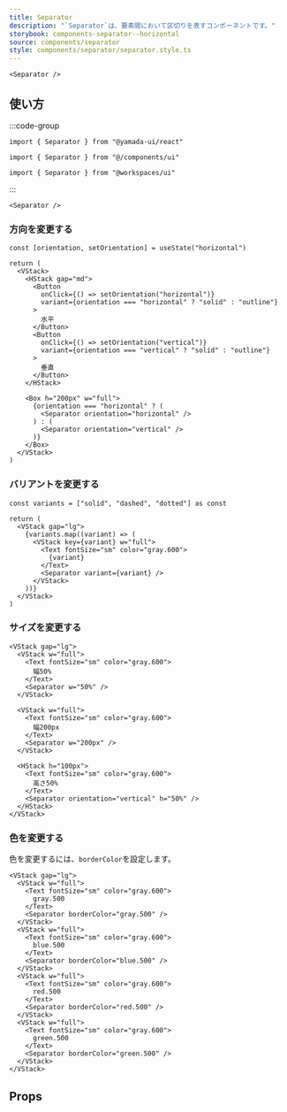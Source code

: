 ```yaml
---
title: Separator
description: "`Separator`は、要素間において区切りを表すコンポーネントです。"
storybook: components-separator--horizontal
source: components/separator
style: components/separator/separator.style.ts
---
```


```tsx preview
<Separator />
```

## 使い方

:::code-group

```tsx [package]
import { Separator } from "@yamada-ui/react"
```

```tsx [alias]
import { Separator } from "@/components/ui"
```

```tsx [monorepo]
import { Separator } from "@workspaces/ui"
```

:::

```tsx
<Separator />
```

### 方向を変更する

```tsx preview functional client
const [orientation, setOrientation] = useState("horizontal")

return (
  <VStack>
    <HStack gap="md">
      <Button
        onClick={() => setOrientation("horizontal")}
        variant={orientation === "horizontal" ? "solid" : "outline"}
      >
        水平
      </Button>
      <Button
        onClick={() => setOrientation("vertical")}
        variant={orientation === "vertical" ? "solid" : "outline"}
      >
        垂直
      </Button>
    </HStack>

    <Box h="200px" w="full">
      {orientation === "horizontal" ? (
        <Separator orientation="horizontal" />
      ) : (
        <Separator orientation="vertical" />
      )}
    </Box>
  </VStack>
)
```

### バリアントを変更する

```tsx preview functional client
const variants = ["solid", "dashed", "dotted"] as const

return (
  <VStack gap="lg">
    {variants.map((variant) => (
      <VStack key={variant} w="full">
        <Text fontSize="sm" color="gray.600">
          {variant}
        </Text>
        <Separator variant={variant} />
      </VStack>
    ))}
  </VStack>
)
```

### サイズを変更する

```tsx preview
<VStack gap="lg">
  <VStack w="full">
    <Text fontSize="sm" color="gray.600">
      幅50%
    </Text>
    <Separator w="50%" />
  </VStack>

  <VStack w="full">
    <Text fontSize="sm" color="gray.600">
      幅200px
    </Text>
    <Separator w="200px" />
  </VStack>

  <HStack h="100px">
    <Text fontSize="sm" color="gray.600">
      高さ50%
    </Text>
    <Separator orientation="vertical" h="50%" />
  </HStack>
</VStack>
```

### 色を変更する

色を変更するには、`borderColor`を設定します。

```tsx preview
<VStack gap="lg">
  <VStack w="full">
    <Text fontSize="sm" color="gray.600">
      gray.500
    </Text>
    <Separator borderColor="gray.500" />
  </VStack>
  <VStack w="full">
    <Text fontSize="sm" color="gray.600">
      blue.500
    </Text>
    <Separator borderColor="blue.500" />
  </VStack>
  <VStack w="full">
    <Text fontSize="sm" color="gray.600">
      red.500
    </Text>
    <Separator borderColor="red.500" />
  </VStack>
  <VStack w="full">
    <Text fontSize="sm" color="gray.600">
      green.500
    </Text>
    <Separator borderColor="green.500" />
  </VStack>
</VStack>
```

## Props

<PropsTable name="separator" />
